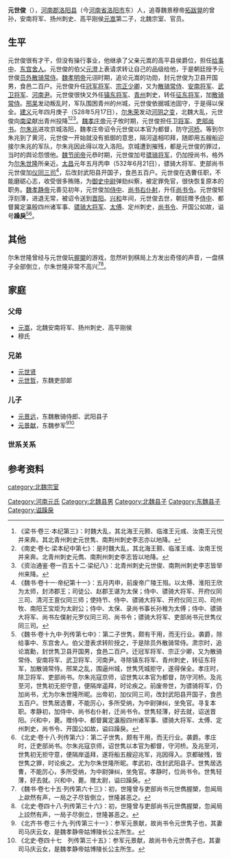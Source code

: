 '''元世俊'''（{{bd||？|6世紀||catIdx=y}}），[[河南郡|河南郡]][[洛阳县|洛阳县]]（今[[河南省|河南省]][[洛阳市|洛阳市]]东）人，追尊魏景穆帝[[拓跋晃|拓跋晃]]的曾孙，安南将军、扬州刺史、高平刚侯[[元嵩|元嵩]]第二子，北魏宗室、官员。

==生平==
元世俊很有才干，但没有操行事业，他继承了父亲元嵩的高平县侯爵位，担任[[给事中|给事中]]、[[东宫舍人|东宫舍人]]。元世俊的伯父[[元澄|元澄]]上表请求转让自己的品级给他，于是朝廷授予元世俊[[员外散骑常侍|员外散骑常侍]]。[[魏孝明帝|魏孝明帝]]元诩时期，追论元嵩的功勋，封元世俊为卫县开国男，食邑二百户。元世俊升任[[冠军将军|冠军将军]]、[[宗正少卿|宗正少卿]]，又为[[散骑常侍|散骑常侍]]、[[安南将军|安南将军]]、[[武卫将军|武卫将军]]、[[河南尹|河南尹]]。元世俊很快又外任[[镇东将军|镇东将军]]、[[青州_(311年-1131年)|青州]]刺史，转任[[征东将军|征东将军]]，加[[散骑常侍|散骑常侍]]。[[邢杲|邢杲]]发动叛乱时，军队围困青州的州城，元世俊依据城池固守，于是得以保全。[[建义_(北魏)|建义]]元年四月庚子（528年5月17日），[[尔朱荣|尔朱荣]]发动[[河阴之变|河阴之变]]，北魏大乱，元世俊向[[南梁|南梁]]献出青州投降<ref>《梁书·卷三·本纪第三》：时魏大乱，其北海王元颢、临淮王元彧、汝南王元悦并来奔。其北青州刺史元世隽、南荆州刺史李志亦以地降。</ref><ref>《南史·卷七·梁本纪中第七》：是时魏大乱，其北海王颢、临淮王彧、汝南王悦并来奔。北青州刺史元儁、南荆州刺史李志皆以地降。</ref><ref>《资治通鉴·卷一百五十二·梁纪八》：北青州刺史元世俊、南荆州刺史李志皆举州来降。</ref>。[[魏孝庄帝|魏孝庄帝]]元子攸时期，元世俊担任[[卫将军|卫将军]]、[[吏部尚书|吏部尚书]]。[[尔朱兆|尔朱兆]]进攻京城洛阳，魏孝庄帝诏令元世俊以本官为都督，防守[[河桥|河桥]]。等到尔朱兆到了黄河，元世俊一开始就没有抵御的意思，隔河遥相叩拜，随即用五艘船迎接尔朱兆的军队，尔朱兆因此得以攻入洛阳。京城遭到摧残，都是元世俊的罪过，当时的舆论怨恨他。[[魏节闵帝|魏节闵帝]]元恭时期，元世俊加号[[骠骑将军|骠骑将军]]，仍加授尚书，格外为[[尔朱世隆|尔朱世隆]]所亲近。[[太昌|太昌]]元年五月丙申（532年6月21日），骠骑大将军、吏部尚书元世俊加[[仪同三司|仪同三司]]<ref>《魏书·卷十一·帝纪第十一》：五月丙申，前废帝广陵王殂。以太傅、淮阳王欣为太师，封沛郡王；司徒公、赵郡王谌为太保；侍中、骠骑大将军、开府仪同三司、清河王亶仪同三师；使持节、侍中、骠骑大将军、开府仪同三司、司州牧、南阳王宝炬为太尉公；侍中、太保、录尚书事长孙稚为太傅；侍中、骠骑大将军、尚书左僕射元罗仪同三司、尚书令；骠骑大将军、吏部尚书元世隽仪同三司。</ref>，后改封武阳县开国子，食邑五百户。元世俊在选曹任职，不能磨砺心志，收受很多贿赂，为[[御史中尉|御史中尉]]弹劾纠察，被定罪免官，很快恢复原本的职务。[[魏孝静帝|魏孝静帝]]元善见初年，元世俊加[[侍中|侍中]]、[[尚书右仆射|尚书右仆射]]，升任[[尚书令|尚书令]]。元世俊轻浮刻薄，进退无常，被诏令送到[[晋阳|晋阳]]。[[兴和_(年号)|兴和]]年间，元世俊去世，朝廷赠予[[侍中|侍中]]、都督冀定瀛殷四州诸军事、[[骠骑大将军|骠骑大将军]]、[[太傅|太傅]]、定州刺史，[[尚书令|尚书令]]、开国公如故，谥号'''躁戾'''<ref>《魏书·卷十九中·列传第七中》：第二子世隽，颇有干用，而无行业。袭爵，除给事中、东宫舍人。伯父澄表求转阶授之，于是除员外散骑常侍。肃宗时，追论嵩勳，封世隽卫县开国男，食邑二百户。迁冠军将军、宗正少卿，又为散骑常侍、安南将军、武卫将军、河南尹。寻除镇东将军、青州刺史，转征东将军，加散骑常侍。邢杲之乱，围逼州城，世隽凭城拒守，遂得保全。孝庄时，除卫将军、吏部尚书。尔朱兆寇京师，诏世隽以本官为都督，防守河桥。及兆至河，世隽初无拒守意，便隔岸遥拜，时论疾之。前废帝世，为骠骑将军，仍加尚书，尤为尔朱世隆所昵。出帝初，加仪同三司，改封武阳县开国子，食邑五百户。世隽居选曹，不能厉心，多所受纳，为中尉弹纠，坐免官。寻复本职。孝静初，加侍中、尚书右仆射，迁尚书令。世隽轻薄，好去就，诏送晋阳。兴和中，薨。赠侍中、都督冀定瀛殷四州诸军事、骠骑大将军、太傅、定州刺史，尚书令、开国公如故，谥曰躁戾。</ref><ref>《北史·卷十八·列传第六》：第二子世隽，颇有干用，而无行业。袭爵。孝庄时，迁吏部尚书。尔朱兆寇京师，诏世隽以本官为都督，守河桥。及兆至河，世隽初无拒守意，便隔岸遥拜，遂将船五艘迎兆军，兆因得入。京都破残，皆世隽之罪，时论疾之。尤为尔朱世隆所昵。孝武初，改封武阳县子。世隽居选曹，不能厉心，多所受纳，为中尉弹纠，坐免官。孝静时，位尚书令。世隽轻薄，好去就。兴和中，薨。赠太尉，谥曰躁戾。</ref>。

==其他==
尔朱世隆曾经与元世俊玩[[握槊|握槊]]的游戏，忽然听到棋局上方发出奇怪的声音，一盘棋子全部倒立，尔朱世隆非常不高兴<ref>《魏书·卷七十五·列传第六十三》：初，世隆曾与吏部尚书元世儁握槊，忽闻局上歘然有声，一局之子尽皆倒立，世隆甚恶之。</ref><ref>《北史·卷四十八·列传第三十六》：初，世隆曾与吏部尚书元世儁握槊，忽闻局上詨然有声，一局子尽倒立，世隆甚恶之。</ref>。

==家庭==
===父母===
*[[元嵩|元嵩]]，北魏安南将军、扬州刺史、高平刚侯
*穆氏

===兄弟===
*[[元世贤|元世贤]]
*[[元世哲|元世哲]]，东魏吏部郞

===儿子===
*[[元景远|元景远]]，东魏散骑侍郎、武阳县子
*[[元景献_(参军)|元景献]]，东魏参军<ref>《北齐书·卷三十九·列传第三十一》：参军元景献，故尚书令元世隽子也，其妻司马庆云女，是魏孝静帝姑博陵长公主所生。</ref><ref>《北史·卷四十七　列传第三十五》：参军元景献，故尚书令元世儁子也，其妻司马庆云女，是魏孝静帝姑博陵长公主所生。</ref>

===世系关系===
<center>
{{chart/start}}
{{chart | | | | | | | Hu |Hu=[[拓跋晃|拓跋晃]]}}
{{chart | |,|-|-|-|-|-|^|-|-|-|-|-|.| }}
{{chart | Ru | | | | | | | | | | Yu |Ru=[[拓跋濬|拓跋濬]]|Yu=[[拓跋云|拓跋云]]}}
{{chart | |!| | | | | | | | | | | |!}}
{{chart | Ho | | | | | | | | | | So |Ho=[[拓跋弘|拓跋弘]]|So=[[元嵩|元嵩]]}}
{{chart | |!| | | | | | | | | | | |!}}
{{chart | Ho | | | | | | | | | | Sj |Ho=[[元宏|元宏]]|Sj=元世俊}}
{{chart | |)|-|-|-|.| | | | | | | |!}}
{{chart | Yi | | Hy |v| Fe | | |!|Yi=[[元怿|元怿]]|Hy=[[华阳公主_(魏孝文帝之女)|华阳公主]]|Fe=[[司马朏|司马朏]]}}
{{chart | |!| | | | | |!| | | | | |!}}
{{chart | Zq |-|v|-| Qy | | | | |!|Zq=[[元仲蒨|元仲蒨]]|Qy=[[司马庆云|司马庆云]]}}
{{chart | | | | |!| | | | | | | | |!}}
{{chart | | | | Sm |-|-|-|-|-|-| Jx |Sm=司马氏|Jx=[[元景献_(参军)|元景献]]}}
{{chart/end}}
</center>

== 参考资料 ==
{{reflist}}

[[category:北魏宗室|category:北魏宗室]]
[[Category:河南元氏|Category:河南元氏]]
[[Category:北魏县男|Category:北魏县男]]
[[Category:北魏县子|Category:北魏县子]]
[[Category:东魏县子|Category:东魏县子]]
[[Category:谥躁戾|Category:谥躁戾]]